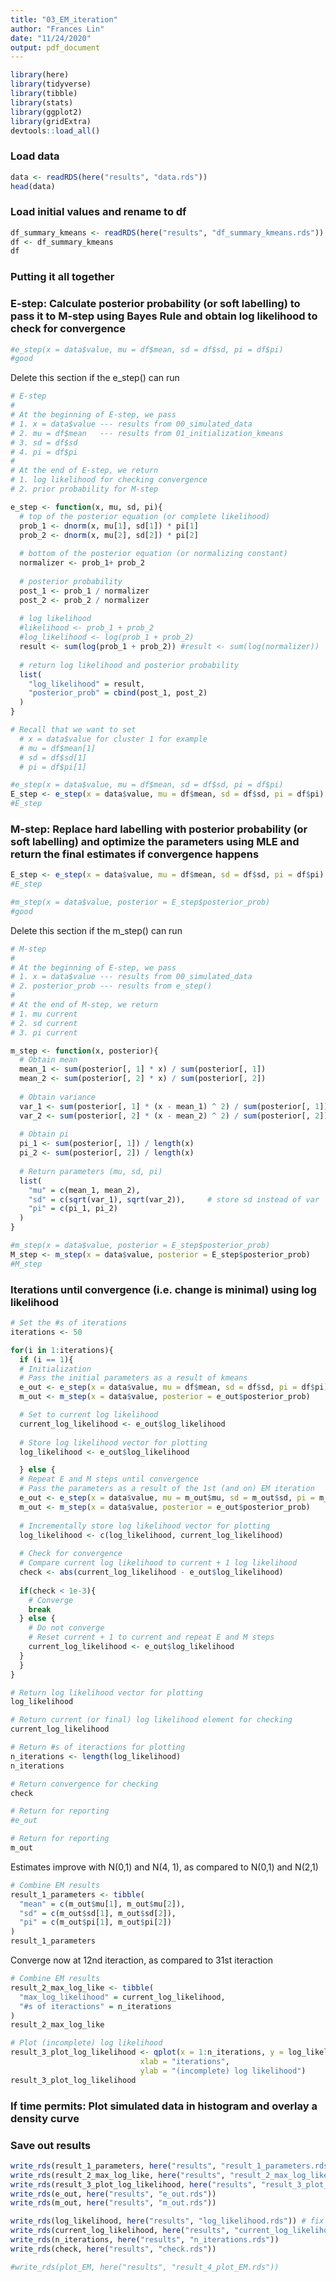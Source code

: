 ```yaml
---
title: "03_EM_iteration"
author: "Frances Lin"
date: "11/24/2020"
output: pdf_document
---
```


```r
library(here)
library(tidyverse)
library(tibble)
library(stats)
library(ggplot2)
library(gridExtra)
devtools::load_all()
```

### Load data

```r
data <- readRDS(here("results", "data.rds"))
head(data)
```

### Load initial values and rename to df 

```r
df_summary_kmeans <- readRDS(here("results", "df_summary_kmeans.rds"))
df <- df_summary_kmeans
df 
```

### Putting it all together

### E-step: Calculate posterior probability (or soft labelling) to pass it to M-step using Bayes Rule and obtain log likelihood to check for convergence

```r
#e_step(x = data$value, mu = df$mean, sd = df$sd, pi = df$pi)
#good
```

Delete this section if the e_step() can run

```r
# E-step
#
# At the beginning of E-step, we pass
# 1. x = data$value --- results from 00_simulated_data
# 2. mu = df$mean   --- results from 01_initialization_kmeans
# 3. sd = df$sd
# 4. pi = df$pi 
# 
# At the end of E-step, we return 
# 1. log likelihood for checking convergence 
# 2. prior probability for M-step

e_step <- function(x, mu, sd, pi){
  # top of the posterior equation (or complete likelihood)
  prob_1 <- dnorm(x, mu[1], sd[1]) * pi[1] 
  prob_2 <- dnorm(x, mu[2], sd[2]) * pi[2] 
  
  # bottom of the posterior equation (or normalizing constant)
  normalizer <- prob_1+ prob_2
  
  # posterior probability
  post_1 <- prob_1 / normalizer
  post_2 <- prob_2 / normalizer
  
  # log likelihood
  #likelihood <- prob_1 + prob_2
  #log_likelihood <- log(prob_1 + prob_2)
  result <- sum(log(prob_1 + prob_2)) #result <- sum(log(normalizer))
  
  # return log likelihood and posterior probability
  list(
    "log_likelihood" = result,
    "posterior_prob" = cbind(post_1, post_2)
  )
}

# Recall that we want to set 
  # x = data$value for cluster 1 for example 
  # mu = df$mean[1]
  # sd = df$sd[1]
  # pi = df$pi[1] 

#e_step(x = data$value, mu = df$mean, sd = df$sd, pi = df$pi)
E_step <- e_step(x = data$value, mu = df$mean, sd = df$sd, pi = df$pi)
#E_step
```

### M-step: Replace hard labelling with posterior probability (or soft labelling) and optimize the parameters using MLE and return the final estimates if convergence happens

```r
E_step <- e_step(x = data$value, mu = df$mean, sd = df$sd, pi = df$pi)
#E_step
```

```r
#m_step(x = data$value, posterior = E_step$posterior_prob)
#good
```

Delete this section if the m_step() can run

```r
# M-step
#
# At the beginning of E-step, we pass
# 1. x = data$value --- results from 00_simulated_data
# 2. posterior_prob --- results from e_step()
# 
# At the end of M-step, we return 
# 1. mu current
# 2. sd current
# 3. pi current

m_step <- function(x, posterior){
  # Obtain mean
  mean_1 <- sum(posterior[, 1] * x) / sum(posterior[, 1])
  mean_2 <- sum(posterior[, 2] * x) / sum(posterior[, 2])
  
  # Obtain variance
  var_1 <- sum(posterior[, 1] * (x - mean_1) ^ 2) / sum(posterior[, 1])
  var_2 <- sum(posterior[, 2] * (x - mean_2) ^ 2) / sum(posterior[, 2])
  
  # Obtain pi
  pi_1 <- sum(posterior[, 1]) / length(x)
  pi_2 <- sum(posterior[, 2]) / length(x)
  
  # Return parameters (mu, sd, pi)
  list(
    "mu" = c(mean_1, mean_2),
    "sd" = c(sqrt(var_1), sqrt(var_2)),     # store sd instead of var
    "pi" = c(pi_1, pi_2)
  ) 
}

#m_step(x = data$value, posterior = E_step$posterior_prob)
M_step <- m_step(x = data$value, posterior = E_step$posterior_prob) 
#M_step
```

### Iterations until convergence (i.e. change is minimal) using log likelihood 

```r
# Set the #s of iterations
iterations <- 50 

for(i in 1:iterations){
  if (i == 1){
  # Initialization
  # Pass the initial parameters as a result of kmeans
  e_out <- e_step(x = data$value, mu = df$mean, sd = df$sd, pi = df$pi)
  m_out <- m_step(x = data$value, posterior = e_out$posterior_prob)

  # Set to current log likelihood
  current_log_likelihood <- e_out$log_likelihood
  
  # Store log likelihood vector for plotting 
  log_likelihood <- e_out$log_likelihood

  } else {
  # Repeat E and M steps until convergence
  # Pass the parameters as a result of the 1st (and on) EM iteration
  e_out <- e_step(x = data$value, mu = m_out$mu, sd = m_out$sd, pi = m_out$pi)
  m_out <- m_step(x = data$value, posterior = e_out$posterior_prob)
  
  # Incrementally store log likelihood vector for plotting 
  log_likelihood <- c(log_likelihood, current_log_likelihood)
  
  # Check for convergence
  # Compare current log likelihood to current + 1 log likelihood
  check <- abs(current_log_likelihood - e_out$log_likelihood)
  
  if(check < 1e-3){
    # Converge
    break
  } else {
    # Do not converge 
    # Reset current + 1 to current and repeat E and M steps
    current_log_likelihood <- e_out$log_likelihood
  }
  }
}

# Return log likelihood vector for plotting
log_likelihood

# Return current (or final) log likelihood element for checking
current_log_likelihood

# Return #s of iteractions for plotting
n_iterations <- length(log_likelihood)
n_iterations

# Return convergence for checking
check 

# Return for reporting
#e_out

# Return for reporting
m_out
```

Estimates improve with N(0,1) and N(4, 1), as compared to N(0,1) and N(2,1)

```r
# Combine EM results 
result_1_parameters <- tibble(
  "mean" = c(m_out$mu[1], m_out$mu[2]), 
  "sd" = c(m_out$sd[1], m_out$sd[2]),
  "pi" = c(m_out$pi[1], m_out$pi[2])
)
result_1_parameters 
```

Converge now at 12nd iteraction, as compared to 31st iteraction

```r
# Combine EM results 
result_2_max_log_like <- tibble(
  "max_log_likelihood" = current_log_likelihood, 
  "#s of iteractions" = n_iterations
)
result_2_max_log_like
```

```r
# Plot (incomplete) log likelihood 
result_3_plot_log_likelihood <- qplot(x = 1:n_iterations, y = log_likelihood, 
                             xlab = "iterations", 
                             ylab = "(incomplete) log likelihood")
result_3_plot_log_likelihood
```

### If time permits: Plot simulated data in histogram and overlay a density curve 
### Save out results

```r
write_rds(result_1_parameters, here("results", "result_1_parameters.rds"))
write_rds(result_2_max_log_like, here("results", "result_2_max_log_like.rds"))
write_rds(result_3_plot_log_likelihood, here("results", "result_3_plot_log_likelihood.rds"))
write_rds(e_out, here("results", "e_out.rds"))
write_rds(m_out, here("results", "m_out.rds")) 

write_rds(log_likelihood, here("results", "log_likelihood.rds")) # fix reporting error
write_rds(current_log_likelihood, here("results", "current_log_likelihood.rds")) 
write_rds(n_iterations, here("results", "n_iterations.rds")) 
write_rds(check, here("results", "check.rds")) 

#write_rds(plot_EM, here("results", "result_4_plot_EM.rds"))
```




